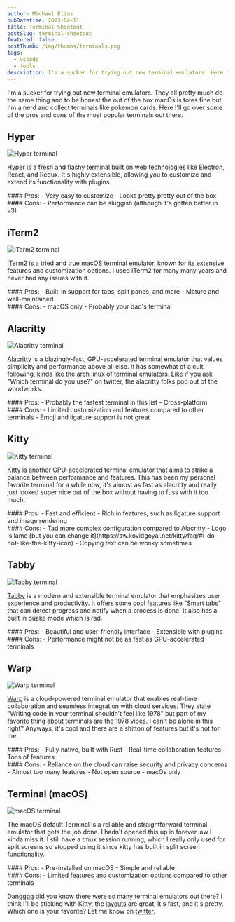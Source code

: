 ```yaml
---
author: Michael Elias
pubDatetime: 2023-04-11
title: Terminal Shootout
postSlug: terminal-shootout
featured: false
postThumb: /img/thumbs/terminals.png
tags:
  - vscode
  - tools
description: I'm a sucker for trying out new terminal emulators. Here I'll go over some of the pros and cons of the most popular terminals out there
---
```



I'm a sucker for trying out new terminal emulators. They all pretty much do the same thing and to be honest the out of the box macOs is totes fine but I'm a nerd and collect terminals like pokemon cards. Here I'll go over some of the pros and cons of the most popular terminals out there.

## Hyper

<img src="/img/hyper.png" alt="Hyper terminal" class="w-full" />

[Hyper](https://hyper.is/) is a fresh and flashy terminal built on web technologies like Electron, React, and Redux. It's highly extensible, allowing you to customize and extend its functionality with plugins.

<div class="pros-cons flex gap-10">
<div>
#### Pros:
  - Very easy to customize
  - Looks pretty pretty out of the box
</div>
<div>
#### Cons:
  - Performance can be sluggish (although it's gotten better in v3)
</div>
</div>

## iTerm2

<img src="/img/iterm.png" alt="iTerm2 terminal" class="w-full" />

[iTerm2](https://iterm2.com/) is a tried and true macOS terminal emulator, known for its extensive features and customization options. I used iTerm2 for many many years and never had any issues with it.

<div class="pros-cons flex gap-10">
<div>
#### Pros:
  - Built-in support for tabs, split panes, and more
  - Mature and well-maintained
</div>
<div>
#### Cons:
  - macOS only
  - Probably your dad's terminal
</div>
</div>

## Alacritty

<img src="/img/alacritty.png" alt="Alacritty terminal" class="w-full rounded-md max-w-[96%] mx-auto shadow-lg" />

[Alacritty](https://alacritty.org/) is a <span><Tooltip client:visible content="lol it really is tho 🚀">blazingly-fast</Tooltip></span>, GPU-accelerated terminal emulator that values simplicity and performance above all else. It has somewhat of a cult following, kinda like the arch linux of terminal emulators. Like if you ask "Which terminal do you use?" on twitter, the alacritty folks pop out of the woodworks.

<div class="pros-cons flex gap-10">
<div>
#### Pros:
  - Probably the fastest terminal in this list
  - Cross-platform
</div>
<div>
#### Cons:
  - Limited customization and features compared to other terminals
  - Emoji and ligature support is not great
</div>
</div>

## Kitty

<img src="/img/kitty.png" alt="Kitty terminal" class="w-full rounded-md max-w-[96%] mx-auto shadow-lg" />

[Kitty](https://sw.kovidgoyal.net/kitty/) is another GPU-accelerated terminal emulator that aims to strike a balance between performance and features. This has been my personal favorite terminal for a while now, it's almost as fast as alacritty and really just looked super nice out of the box without having to fuss with it too much.

<div class="pros-cons flex gap-10">
<div>
#### Pros:
  - Fast and efficient
  - Rich in features, such as ligature support and image rendering
</div>
<div>
#### Cons:
  - Tad more complex configuration compared to Alacritty
  - Logo is lame [but you can change it](https://sw.kovidgoyal.net/kitty/faq/#i-do-not-like-the-kitty-icon)
  - Copying text can be wonky sometimes
</div>
</div>

## Tabby

<img src="/img/tabby.png" alt="Tabby terminal" class="w-full" />

[Tabby](https://tabby.sh/) is a modern and extensible terminal emulator that emphasizes user experience and productivity. It offers some cool features like "Smart tabs" that can detect progress and notify when a process is done. It also has a built in quake mode which is rad.

<div class="pros-cons flex gap-10">
<div>
#### Pros:
  - Beautiful and user-friendly interface
  - Extensible with plugins
</div>
<div>
#### Cons:
  - Performance might not be as fast as GPU-accelerated terminals
</div>
</div>

## Warp

<img src="/img/warp.png" alt="Warp terminal" class="w-full" />

[Warp](https://www.warp.dev/) is a cloud-powered terminal emulator that enables real-time collaboration and seamless integration with cloud services. They state "Writing code in your terminal shouldn’t feel like 1978" but part of my favorite thing about terminals are the 1978 vibes. I can't be alone in this right? Anyways, it's cool and there are a shitton of features but it's not for me. 

<div class="pros-cons flex gap-10">
<div>
#### Pros:
  - Fully native, built with Rust
  - Real-time collaboration features
  - Tons of features
</div>
<div>
#### Cons:
  - Reliance on the cloud can raise security and privacy concerns
  - Almost too many features
  - Not open source
  - macOs only
</div>
</div>

## Terminal (macOS)

<img src="/img/terminal.png" alt="macOS terminal" class="w-full" />

The macOS default Terminal is a reliable and straightforward terminal emulator that gets the job done. I hadn't opened this up in forever, aw I kinda miss it. I still have a tmux session running, which I really only used for split screens so stopped using it since kitty has built in split screen functionality.

<div class="pros-cons flex gap-10">
<div>
#### Pros:
  - Pre-installed on macOS
  - Simple and reliable
</div>
<div>
#### Cons:
  - Limited features and customization options compared to other terminals
</div>
</div>

Dangggg did you know there were so many terminal emulators out there? I think I'll be sticking with Kitty, the [layouts](https://sw.kovidgoyal.net/kitty/layouts/#the-tall-layout) are great, it's fast, and it's pretty. Which one is your favorite? Let me know on [twitter](https://twitter.com/mikowl).